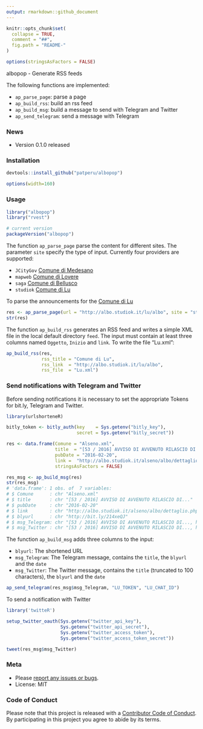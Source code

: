 ```yaml
---
output: rmarkdown::github_document
---
```


<!-- README.md is generated from README.Rmd. Please edit that file -->

```r
knitr::opts_chunk$set(
  collapse = TRUE,
  comment = "##",
  fig.path = "README-"
)

options(stringsAsFactors = FALSE)

```

albopop - Generate RSS feeds 

The following functions are implemented:

- `ap_parse_page`: parse a page
- `ap_build_rss`: build an rss feed
- `ap_build_msg`: build a message to send with Telegram and Twitter
- `ap_send_telegram`: send a message with Telegram 

### News

- Version 0.1.0 released

### Installation

```r
devtools::install_github("patperu/albopop")
```

```r
options(width=160)
```

### Usage

```r
library("albopop")
library("rvest")

# current version
packageVersion("albopop")
```
The function `ap_parse_page` parse the content for different sites. The parameter `site` specify the type of input. Currently four providers are supported:

   - `JCityGov` [Comune di Medesano](http://195.62.183.230/web/trasparenza/papca-ap/-/papca/igrid/166/177)
   - `mapweb` [Comune di Lovere](http://www.mapweb.it/lovere/albo/albo_pretorio.php)
   - `saga` [Comune di Bellusco](http://pubblicazioni1.saga.it/publishing/AP/index.do?org=bellusco)
   - `studiok` [Comune di Lu](http://albo.studiok.it/lu/albo/)

To parse the announcements for the [Comune di Lu](http://albo.studiok.it/lu/albo/)

```r
res <- ap_parse_page(url = "http://albo.studiok.it/lu/albo", site = "studiok")
str(res)
```

The function `ap_build_rss` generates an RSS feed and writes a simple XML file in the local default directory `feed`. The input must contain at least three columns named `Oggetto`, `Inizio` and `link`. To write the file "Lu.xml":

```r
ap_build_rss(res, 
             rss_title = "Comune di Lu", 
             rss_link  = "http://albo.studiok.it/lu/albo", 
             rss_file  = "Lu.xml")
```

### Send notifications with Telegram and Twitter

Before sending notifications it is necessary to set the appropriate Tokens for bit.ly, Telegram and Twitter.

```r
library(urlshorteneR)

bitly_token <- bitly_auth(key    = Sys.getenv("bitly_key"),
                          secret = Sys.getenv("bitly_secret"))

res <- data.frame(Comune = "Alseno.xml",
                  title  = "[53 / 2016] AVVISO DI AVVENUTO RILASCIO DI...",
                  pubDate = "2016-02-20",
                  link =  "http://albo.studiok.it/alseno/albo/dettaglio.php?id=MES00000000532016",
                  stringsAsFactors = FALSE)

res_msg <- ap_build_msg(res)
str(res_msg)
# 'data.frame':	1 obs. of  7 variables:
# $ Comune      : chr "Alseno.xml"
# $ title       : chr "[53 / 2016] AVVISO DI AVVENUTO RILASCIO DI..."
# $ pubDate     : chr "2016-02-20"
# $ link        : chr "http://albo.studiok.it/alseno/albo/dettaglio.php?id=MES00000000532016"
# $ blyurl      : chr "http://bit.ly/214xeQJ"
# $ msg_Telegram: chr "[53 / 2016] AVVISO DI AVVENUTO RILASCIO DI..., http://bit.ly/214xeQJ"
# $ msg_Twitter : chr "[53 / 2016] AVVISO DI AVVENUTO RILASCIO DI..., http://bit.ly/214xeQJ"
```

The function `ap_build_msg` adds three columns to the input:

 - `blyurl`: The shortened URL
 - `msg_Telegram`: The Telegram message, contains the `title`, the `blyurl` and the `date`
 - `msg_Twitter`: The Twitter message, contains the `title` (truncated to 100 characters), the `blyurl` and the `date`

```r
ap_send_telegram(res_msg$msg_Telegram, "LU_TOKEN", "LU_CHAT_ID")
```

To send a notification with Twitter 

```r
library('twitteR')

setup_twitter_oauth(Sys.getenv("twitter_api_key"),
                    Sys.getenv("twitter_api_secret"),
                    Sys.getenv("twitter_access_token"),
                    Sys.getenv("twitter_access_token_secret"))

tweet(res_msg$msg_Twitter)
```

### Meta

* Please [report any issues or bugs](https://github.com/patperu/albopoo/issues).
* License: MIT

### Code of Conduct

Please note that this project is released with a [Contributor Code of Conduct](CONDUCT.md). 
By participating in this project you agree to abide by its terms.

